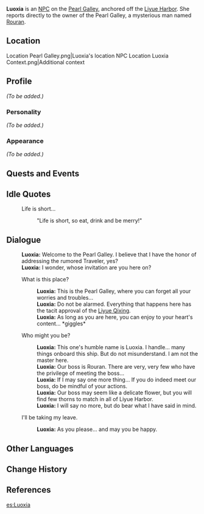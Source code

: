 {{Meta
<!-- REMOVE THIS TEMPLATE AFTER ADDING MISSING INFO -->
|missing_NPC_profile  = yes
}}
{{Character Infobox
|type             = NPC
|image            = NPC Luoxia.png
|region           = Liyue
|affiliation      = Pearl Galley
|title            = Receptionist, Pearl Galley
|voiceEN          = [https://www.anairisq.com/ Anairis Quiñones]<ref name="Anairis Quiñones">Twitter: [https://twitter.com/anairis_q/status/1419673872899715081 EN VA Self Announcement]</ref>
|voiceJP          = Misao Ouga ({{ja|操 桜我}})<ref name="Misao Ouga">Twitter: [https://twitter.com/dekiruze_washi JP VA's Bio]</ref>
}}
'''Luoxia''' {{Lang|zh=落霞|zh_rm=Luòxiá}} is an [[NPC]] on the [[Pearl Galley]], anchored off the [[Liyue Harbor]]. She reports directly to the owner of the Pearl Galley, a mysterious man named [[Rouran]].

==Location==
<gallery>
Location Pearl Galley.png|Luoxia's location
NPC Location Luoxia Context.png|Additional context
</gallery>

==Profile==
<!-- detailed story/lore information goes here -->
''(To be added.)''

===Personality===
''(To be added.)''

===Appearance===
''(To be added.)''

==Quests and Events==
{{Quests and Events}}

==Idle Quotes==
{{Dialogue start}}
: {{DIcon|Idle}} Life is short...
:: {{A|VO Luoxia 01.ogg}} "Life is short, so eat, drink and be merry!"
{{Dialogue end}}

==Dialogue==
{{Dialogue start}}
:'''Luoxia:''' Welcome to the Pearl Galley. I believe that I have the honor of addressing the rumored Traveler, yes?
:'''Luoxia:''' I wonder, whose invitation are you here on?
:{{DIcon}} What is this place?
::'''Luoxia:''' This is the Pearl Galley, where you can forget all your worries and troubles...
::'''Luoxia:''' Do not be alarmed. Everything that happens here has the tacit approval of the [[Liyue Qixing]].
::'''Luoxia:''' As long as you are here, you can enjoy to your heart's content... *giggles*
:{{DIcon}} Who might you be?
::'''Luoxia:''' This one's humble name is Luoxia. I handle... many things onboard this ship. But do not misunderstand. I am not the master here.
::'''Luoxia:''' Our boss is Rouran. There are very, very few who have the privilege of meeting the boss...
::'''Luoxia:''' If I may say one more thing... If you do indeed meet our boss, do be mindful of your actions.
::'''Luoxia:''' Our boss may seem like a delicate flower, but you will find few thorns to match in all of Liyue Harbor.
::'''Luoxia:''' I will say no more, but do bear what I have said in mind.
:{{DIcon}} I'll be taking my leave.
::'''Luoxia:''' As you please... and may you be happy.
{{Dialogue end}}

==Other Languages==
{{Other Languages
|default_hidden = 1
|en      = Luoxia
|zhs     = 落霞
|zhs_rm  = Luòxiá
|zht     = 落霞
|zht_rm  = Luòxiá
|ja      = 落霞
|ja_rm   = Rakuka{{Assumed}}
|ko      = 노을
|ko_rm   = Noeul
|es      = Luoxia
|fr      = Luoxia
|ru      = Ло Ся
|th      = Luoxia
|vi      = Luoxia
|de      = Luoxia
|id      = Luoxia
|pt      = Luoxia
|tr      = Luoxia
|it      = Luoxia
}}

==Change History==
{{Change History|1.0}}

==References==
{{Reflist}}

[[es:Luoxia]]